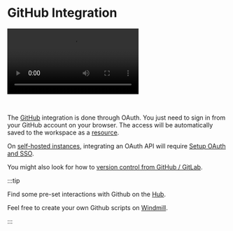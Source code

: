 
# GitHub Integration

<video
    className="border-2 rounded-xl object-cover w-full h-full dark:border-gray-800"
    autoPlay
    loop
    controls
    id="main-video"
    src="/videos/adding_github_resource.mp4"
/>

<br/>

The [GitHub](https://github.com/) integration is done through OAuth. You just need to sign in from your GitHub account on your browser. The access will be automatically saved to the workspace as a [resource](../core_concepts/3_resources_and_types/index.mdx).

On [self-hosted instances](../advanced/1_self_host/index.md), integrating an OAuth API will require [Setup OAuth and SSO](../misc/2_setup_oauth/index.md).

You might also look for how to [version control from GitHub / GitLab](../advanced/9_deploy_gh_gl/index.md).

<div class="grid grid-cols-2 gap-6 mb-4">
	<DocCard
		title="GitHub / GitLab for Version Control"
		description="Learn how to integrate GitHub / GitLab repositories with your Windmill workspace for effective version control."
		href="/docs/advanced/deploy_gh_gl"
	/>
</div>

:::tip

Find some pre-set interactions with Github on the [Hub](https://hub.windmill.dev/integrations/github).

Feel free to create your own Github scripts on [Windmill](../getting_started/00_how_to_use_windmill/index.mdx).

:::
